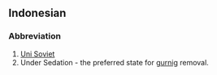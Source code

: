 ==Indonesian==
===Abbreviation===

#[[Uni Soviet]]
#Under Sedation - the preferred state for [[gurnig]] removal.
